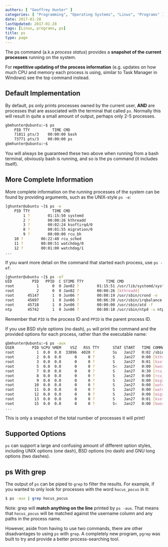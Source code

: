 ```yaml
---
authors: [ "Geoffrey Hunter" ]
categories: [ "Programming", "Operating Systems", "Linux", "Programs" ]
date: 2017-01-28
lastUpdated: 2017-01-28
tags: [Linux, programs, ps]
title: ps
type: page
---
```


The ps command (a.k.a _process status_) provides a **snapshot of the current processes** running on the system.

For **repetitive updating of the process information** (e.g. updates on how much CPU and memory each process is using, similar to Task Manager in Windows) see the top command instead.

## Default Implementation

By default, ps only prints processes owned by the current user, **AND** are processes that are associated with the terminal that called `ps`. Normally this will result in quite a small amount of output, perhaps only 2-5 processes.

```sh    
gbmhunter@ubuntu:~$ ps
    PID TTY          TIME CMD
    71811 pts/3    00:00:00 bash
    73771 pts/3    00:00:00 ps
gbmhunter@ubuntu:~$ 
```

You will always be guaranteed these two above when running from a bash terminal, obviously bash is running, and so is the ps command (it includes itself).

## More Complete Information

More complete information on the running processes of the system can be found by providing arguments, such as the UNIX-style `ps -e`:

```sh   
[ghunter@ubuntu ~]$ ps -e
    PID TTY          TIME CMD
        1 ?        01:15:50 systemd
        2 ?        00:00:26 kthreadd
        3 ?        00:02:24 ksoftirqd/0
        8 ?        00:01:55 migration/0
        9 ?        00:00:00 rcu_bh
    10 ?        06:22:40 rcu_sched
    11 ?        00:00:51 watchdog/0
    12 ?        00:01:00 watchdog/1
...
```

If you want more detail on the command that started each process, use `ps -ef`.

```sh    
[ghunter@ubuntu ~]$ ps -ef
UID         PID   PPID  C STIME TTY          TIME CMD
root          1      0  0 Jan02 ?        01:15:51 /usr/lib/systemd/systemd --system --deserialize 22
root          2      0  0 Jan02 ?        00:00:26 [kthreadd]
root      45147      1  0 Jun06 ?        00:00:19 /usr/sbin/crond -n
root      45697      1  0 Jun06 ?        00:06:39 /usr/sbin/irqbalance --foreground
root      45718      1  0 Jun06 ?        00:00:00 /usr/sbin/atd -f
ntp       45742      1  0 Jun06 ?        00:00:18 /usr/sbin/ntpd -u ntp:ntp -g
```

Remember that `PID` is the process ID and `PPID` is the parent process ID.

If you use BSD style options (no dash), `ps` will print the command and the provided options for each process, rather than the executable name:

```sh    
gbmhunter@ubuntu:~$ ps -aux
USER        PID %CPU %MEM    VSZ   RSS TTY      STAT START   TIME COMMAND
root          1  0.0  0.0  33896  4020 ?        Ss   Jan27   0:02 /sbin/init
root          2  0.0  0.0      0     0 ?        S    Jan27   0:00 [kthreadd]
root          3  0.0  0.0      0     0 ?        S    Jan27   0:01 [ksoftirqd/0]
root          5  0.0  0.0      0     0 ?        S<   Jan27   0:00 [kworker/0:0H]
root          7  0.0  0.0      0     0 ?        S    Jan27   0:30 [rcu_sched]
root          8  0.0  0.0      0     0 ?        S    Jan27   0:00 [rcu_bh]
root          9  0.0  0.0      0     0 ?        S    Jan27   0:00 [migration/0]
root         10  0.0  0.0      0     0 ?        S    Jan27   0:00 [watchdog/0]
root         11  0.0  0.0      0     0 ?        S    Jan27   0:00 [watchdog/1]
root         12  0.0  0.0      0     0 ?        S    Jan27   0:00 [migration/1]
root         13  0.0  0.0      0     0 ?        S    Jan27   0:01 [ksoftirqd/1]
root         15  0.0  0.0      0     0 ?        S<   Jan27   0:00 [kworker/1:0H]
...
```

This is only a snapshot of the total number of processes it will print!

## Supported Options

`ps` can support a large and confusing amount of different option styles, including UNIX options (one dash), BSD options (no dash) and GNU long options (two dashes).

## ps With grep

The output of `ps` can be piped to `grep` to filter the results. For example, if you wanted to only look for processes with the word `hocus_pocus` in it:

```sh    
$ ps -aux | grep hocus_pocus
```

Note: grep will **match anything on the line** printed by `ps -aux`. That means that `hocus_pocus` will be matched against the username column and any paths in the process name.

However, aside from having to use two commands, there are other disadvantages to using `ps` with `grep`. A completely new program, `pgrep` was built to try and provide a better process-searching tool.
